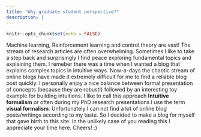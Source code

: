 ```yaml
---
title: "Why graduate student perspective?"
description: |
---
```


```r
knitr::opts_chunk$set(echo = FALSE)
```
Machine learning, Reinforcement learning and control theory are vast! The stream of research articles are often overwhelming. Sometimes I like to take a step back and surprisingly I find peace exploring fundamental topics and explaining them. I remeber there was a time when I wanted a blog that explains complex topics in intuitive ways. Now-a-days the chaotic stream of online blogs have made it extremely difficult for me to find a reliable blog post quickly. I personally enjoy a nice balance between formal presentation of concepts (because they are robust!) followed by an interesting toy example for building intuitions. I like to call this approach **Intuitive formalism** or often during my PhD research presentations I use the term **visual formalism**. Unfortunately I can not find a lot of online blog posts/writings according to my taste. So I decided to make a blog for myself that gave birth to this site. In the unlikely case of you reading this I appreciate your time here. Cheers! :) 
